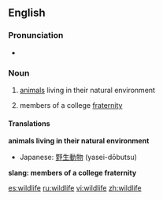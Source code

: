 {{wikipedia}}
==English==

===Pronunciation===
* {{IPA|/ˈwaɪldlaɪf/}}

===Noun===
{{en-noun|-}}

# [[animals]] living in their natural environment
# {{Slang}} members of a college [[fraternity]]

====Translations====
'''animals living in their natural environment'''
{{top}}
{{mid}}
*Japanese: [[野生動物]] (yasei-dōbutsu)
{{bottom}}

'''slang: members of a college fraternity'''
{{top}}
{{mid}}
{{bottom}}

[[es:wildlife]]
[[ru:wildlife]]
[[vi:wildlife]]
[[zh:wildlife]]